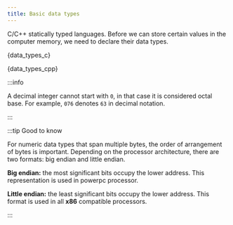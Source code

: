 ```yaml
---
title: Basic data types
---
```

C/C++ statically typed languages. Before we can store certain values in the
computer memory, we need to declare their data types.


<Tabs groupId="language">

<TabItem value="C">


<CodeBlock language="c" title="src/c/basics/02-data-types.c" showLineNumbers>{data_types_c}</CodeBlock>

</TabItem>

<TabItem value="C++">


<CodeBlock language="cpp" title="src/cpp/basics/02-data-types.cpp" showLineNumbers>{data_types_cpp}</CodeBlock>

</TabItem>
</Tabs>

:::info

A decimal integer cannot start with `0`, in that case it is considered octal
base. For example, `076` denotes `63` in decimal notation.

:::

:::tip Good to know

For numeric data types that span multiple bytes, the order of arrangement of
bytes is important. Depending on the processor architecture, there are two
formats: big endian and little endian.

**Big endian:** the most significant bits occupy the lower address. This
representation is used in powerpc processor.

**Little endian:** the least significant bits occupy the lower address. This
format is used in all **x86** compatible processors.

:::
